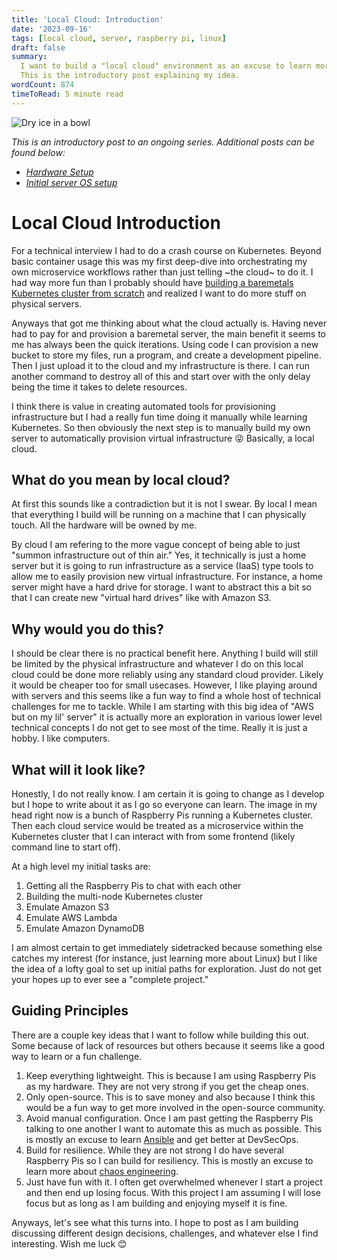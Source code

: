 ```yaml
---
title: 'Local Cloud: Introduction'
date: '2023-09-16'
tags: [local cloud, server, raspberry pi, linux]
draft: false
summary:
  I want to build a "local cloud" environment as an excuse to learn more about distributed computing and DevSecOps.
  This is the introductory post explaining my idea.
wordCount: 874
timeToRead: 5 minute read
---
```


<img
  className="inline"
  src="https://external-content.duckduckgo.com/iu/?u=https%3A%2F%2Fupload.wikimedia.org%2Fwikipedia%2Fcommons%2F6%2F6f%2FDry_Ice_Sublimation_1.jpg&f=1&nofb=1&ipt=6aa8ff0dd10f7f5fe1c5e7b4ffe46dbe0a4da02b8cd716eaee37d7b0cc4373cd&ipo=images"
  alt="Dry ice in a bowl"
/>

_This is an introductory post to an ongoing series. Additional posts can be found below:_

- _[Hardware Setup](/blog/LocaslCloudHardwareSetup)_
- _[Initial server OS setup](/blog/LocaslCloudServerSetup)_

# Local Cloud Introduction

For a technical interview I had to do a crash course on Kubernetes. Beyond basic container usage this was my first deep-dive
into orchestrating my own microservice workflows rather than just telling \~the cloud\~ to do it. I had way more fun than I probably should have
[building a baremetals Kubernetes cluster from scratch](https://medium.com/@DrewViles/kubernetes-the-hard-way-on-bare-metal-vms-v1-23-2168f5fe70af) and
realized I want to do more stuff on physical servers.

Anyways that got me thinking about what the cloud actually is. Having never had to pay for and provision a baremetal server, the main benefit
it seems to me has always been the quick iterations. Using code I can provision a new bucket to store my files, run a program, and create a
development pipeline. Then I just upload it to the cloud and my infrastructure is there. I can run another command to destroy all of this and start
over with the only delay being the time it takes to delete resources.

I think there is value in creating automated tools for provisioning infrastructure but I had a really fun time doing it manually while learning
Kubernetes. So then obviously the next step is to manually build my own server to automatically provision virtual infrastructure 😜 Basically, a
local cloud.

## What do you mean by local cloud?

At first this sounds like a contradiction but it is not I swear. By local I mean that everything I build will be running on a machine that I can
physically touch. All the hardware will be owned by me.

By cloud I am refering to the more vague concept of being able to just "summon infrastructure out of thin air." Yes, it technically is just a home
server but it is going to run infrastructure as a service (IaaS) type tools to allow me to easily provision new virtual infrastructure. For instance, a home
server might have a hard drive for storage. I want to abstract this a bit so that I can create new "virtual hard drives" like with Amazon S3.

## Why would you do this?

I should be clear there is no practical benefit here. Anything I build will still be limited by the physical infrastructure and whatever I do on this
local cloud could be done more reliably using any standard cloud provider. Likely it would be cheaper too for small usecases. However, I like playing
around with servers and this seems like a fun way to find a whole host of technical challenges for me to tackle. While I am starting with this big idea
of "AWS but on my lil' server" it is actually more an exploration in various lower level technical concepts I do not get to see most of the time.
Really it is just a hobby. I like computers.

## What will it look like?

Honestly, I do not really know. I am certain it is going to change as I develop but I hope to write about it as I go so everyone can
learn. The image in my head right now is a bunch of Raspberry Pis running a Kubernetes cluster. Then each cloud service would be treated as a
microservice within the Kubernetes cluster that I can interact with from some frontend (likely command line to start off).

At a high level my initial tasks are:

1. Getting all the Raspberry Pis to chat with each other
1. Building the multi-node Kubernetes cluster
1. Emulate Amazon S3
1. Emulate AWS Lambda
1. Emulate Amazon DynamoDB

I am almost certain to get immediately sidetracked because something else catches my interest (for instance, just learning more about Linux) but
I like the idea of a lofty goal to set up initial paths for exploration. Just do not get your hopes up to ever see a "complete project."

## Guiding Principles

There are a couple key ideas that I want to follow while building this out. Some because of lack of resources but others because it seems like a good
way to learn or a fun challenge.

1. Keep everything lightweight. This is because I am using Raspberry Pis as my hardware. They are not very strong if you get the cheap ones.
1. Only open-source. This is to save money and also because I think this would be a fun way to get more involved in the open-source community.
1. Avoid manual configuration. Once I am past getting the Raspberry Pis talking to one another I want to automate this as much as possible. This is
   mostly an excuse to learn [Ansible](https://www.ansible.com/) and get better at DevSecOps.
1. Build for resilience. While they are not strong I do have several Raspberry Pis so I can build for resiliency. This is mostly an excuse to learn
   more about [chaos engineering](https://en.wikipedia.org/wiki/Chaos_engineering).
1. Just have fun with it. I often get overwhelmed whenever I start a project and then end up losing focus. With this project I am assuming
   I will lose focus but as long as I am building and enjoying myself it is fine.

Anyways, let's see what this turns into. I hope to post as I am building discussing different design decisions, challenges, and whatever else I find
interesting. Wish me luck 😊
